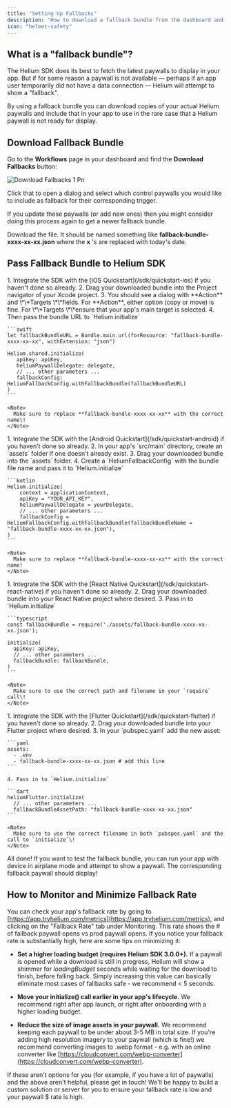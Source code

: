 ```yaml
---
title: "Setting Up Fallbacks"
description: "How to download a fallback bundle from the dashboard and include it in your app."
icon: "helmet-safety"
---
```


## What is a "fallback bundle"?

The Helium SDK does its best to fetch the latest paywalls to display in your app. But if for some reason a paywall is not available — perhaps if an app user temporarily did not have a data connection — Helium will attempt to show a "fallback".

By using a fallback bundle you can download copies of your actual Helium paywalls and include that in your app to use in the rare case that a Helium paywall is not ready for display.

## Download Fallback Bundle

Go to the **Workflows** page in your dashboard and find the **Download Fallbacks** button:

![Download Fallbacks 1 Pn](/images/download_fallbacks_1.png)

Click that to open a dialog and select which control paywalls you would like to include as fallback for their corresponding trigger.

<Tip>
  If you update these paywalls (or add new ones) then you might consider doing this process again to get a newer fallback bundle.
</Tip>

Download the file. It should be named something like **fallback-bundle-xxxx-xx-xx.json** where the **x** 's are replaced with today's date.

## Pass Fallback Bundle to Helium SDK

<Tabs>
  <Tab title="iOS">
    1. Integrate the SDK with the [iOS Quickstart](/sdk/quickstart-ios) if you haven't done so already.
    2. Drag your downloaded bundle into the Project navigator of your Xcode project.
    3. You should see a dialog with **Action** and \*\*Targets \*\*fields. For **Action**, either option (copy or move) is fine. For \*\*Targets \*\*ensure that your app's main target is selected.
    4. Then pass the bundle URL to `Helium.initialize`

    ```swift
    let fallbackBundleURL = Bundle.main.url(forResource: "fallback-bundle-xxxx-xx-xx", withExtension: "json")
    
    Helium.shared.initialize(
       apiKey: apiKey,
       heliumPaywallDelegate: delegate,
       // ... other parameters ...
       fallbackConfig: HeliumFallbackConfig.withFallbackBundle(fallbackBundleURL)
    )
    ```

    <Note>
      Make sure to replace **fallback-bundle-xxxx-xx-xx** with the correct name\!
    </Note>
  </Tab>
  <Tab title="Android">
    1. Integrate the SDK with the [Android Quickstart](/sdk/quickstart-android) if you haven't done so already.
    2. In your app's `src/main` directory, create an `assets` folder if one doesn't already exist.
    3. Drag your downloaded bundle into the `assets` folder.
    4. Create a `HeliumFallbackConfig` with the bundle file name and pass it to `Helium.initialize`

    ```kotlin
    Helium.initialize(
        context = applicationContext,
        apiKey = "YOUR_API_KEY",
        heliumPaywallDelegate = yourDelegate,
        // ... other parameters ...
        fallbackConfig = HeliumFallbackConfig.withFallbackBundle(fallbackBundleName = "fallback-bundle-xxxx-xx-xx.json"),
    )
    ```

    <Note>
      Make sure to replace **fallback-bundle-xxxx-xx-xx** with the correct name!
    </Note>
  </Tab>
  <Tab title="React Native">
    1. Integrate the SDK with the [React Native Quickstart](/sdk/quickstart-react-native) if you haven't done so already.
    2. Drag your downloaded bundle into your React Native project where desired.
    3. Pass in to `Helium.initialize`

    ```typescript
    const fallbackBundle = require('./assets/fallback-bundle-xxxx-xx-xx.json');
    
    initialize(
      apiKey: apiKey,
      // ... other parameters ...
      fallbackBundle: fallbackBundle,
    )
    ```

    <Note>
      Make sure to use the correct path and filename in your `require` call\!
    </Note>
  </Tab>
  <Tab title="Flutter">
    1. Integrate the SDK with the [Flutter Quickstart](/sdk/quickstart-flutter) if you haven't done so already.
    2. Drag your downloaded bundle into your Flutter project where desired.
    3. In your `pubspec.yaml` add the new asset:

    ```yaml
    assets:
      - .env
      - fallback-bundle-xxxx-xx-xx.json # add this line
    ```

    4. Pass in to `Helium.initialize`

    ```dart
    heliumFlutter.initialize(
      // ... other parameters ...
      fallbackBundleAssetPath: "fallback-bundle-xxxx-xx-xx.json"
    ```

    <Note>
      Make sure to use the correct filename in both `pubspec.yaml` and the call to `initialize`\!
    </Note>
  </Tab>
</Tabs>

All done\! If you want to test the fallback bundle, you can run your app with device in airplane mode and attempt to show a paywall. The corresponding fallback paywall should display\!

## How to Monitor and Minimize Fallback Rate

You can check your app's fallback rate by going to [https://app.tryhelium.com/metrics](https://app.tryhelium.com/metrics), and clicking on the "Fallback Rate" tab under Monitoring. This rate shows the # of fallback paywall opens vs prod paywall opens. If you notice your fallback rate is substantially high, here are some tips on minimizing it:

- **Set a higher loading budget (requires Helium SDK 3.0.0+).** If a paywall is opened while a download is still in progress, Helium will show a shimmer for *loadingBudget* seconds while waiting for the download to finish, before falling back. Simply increasing this value can basically eliminate most cases of fallbacks safe - we recommend < 5 seconds.

- **Move your initialize() call earlier in your app's lifecycle.** We recommend right after app launch, or right after onboarding with a higher loading budget.

- **Reduce the size of image assets in your paywall.** We recommend keeping each paywall to be under about 3-5 MB in total size. If you're adding high resolution imagery to your paywall (which is fine!) we recommend converting images to .webp format - e.g. with an online converter like [https://cloudconvert.com/webp-converter](https://cloudconvert.com/webp-converter).

If these aren't options for you (for example, if you have a lot of paywalls) and the above aren't helpful, please get in touch! We'll be happy to build a custom solution or server for you to ensure your fallback rate is low and your paywall $ rate is high.